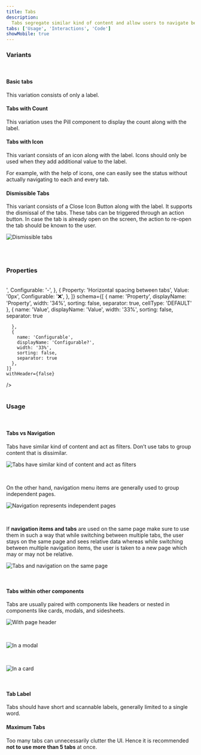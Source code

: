 ```yaml
---
title: Tabs
description:
  Tabs segregate similar kind of content and allow users to navigate between them without switching the context.
tabs: ['Usage', 'Interactions', 'Code']
showMobile: true
---
```


### Variants

<br />

#### Basic tabs

This variation consists of only a label. 

<Preview name='basic-tabs'/>

#### Tabs with Count

This variation uses the Pill component to display the count along with the label.

<Preview name='tabs-tabs-with-count'/>

#### Tabs with Icon

This variant consists of an icon along with the label. Icons should only be used when they add additional value to the label. 

For example, with the help of icons, one can easily see the status without actually navigating to each and every tab.

<Preview name='tabs-tabs-with-icon'/>

#### Dismissible Tabs

This variant consists of a Close Icon Button along with the label. It supports the dismissal of the tabs. These tabs can be triggered through an action button. In case the tab is already open on the screen, the action to re-open the tab should be known to the user.

![Dismissible tabs](./images/tabs-1.png)

<br/>
<br/>

### Properties

<br/>

<Card shadow='none'>
  <Table
    showMenu={false}
    separator={true}
    data={[
      {
        Property: 'Minimum width of a tab item',
        Value: '64px',
        Configurable: '❌',
      },
      {
        Property: 'Height',
        Value: '48px',
        Configurable: '❌',
      },
      {
        Property: 'Maximum no. of tabs',
        Value: '5',
        Configurable: '❌',
      },
      {
        Property: 'Additional options',
        Value: 'One of these- Leading pill Leading icon Trailing close icon button',
        Configurable: 'Optional',
      },
      {
        Property: 'Label',
        Value: '<Label>',
        Configurable: '-',
      },
      {
        Property: 'Horizontal spacing between tabs',
        Value: '0px',
        Configurable: '❌',
      },
    ]}
    schema={[
      {
        name: 'Property',
        displayName: 'Property',
        width: '34%',
        sorting: false,
        separator: true,
        cellType: 'DEFAULT'
      },
      {
        name: 'Value',
        displayName: 'Value',
        width: '33%',
        sorting: false,
        separator: true
        
      },
      {
        name: 'Configurable',
        displayName: 'Configurable?',
        width: '33%',
        sorting: false,
        separator: true
      },
    ]}
    withHeader={false}
  />
</Card>
<br/>
<br/>

### Usage

<br/>

#### Tabs vs Navigation

Tabs have similar kind of content and act as filters. Don’t use tabs to group content that is dissimilar.

![Tabs have similar kind of content and act as filters](./images/tabs-2.png)

<br/>

On the other hand, navigation menu items are generally used to group independent pages.

![Navigation represents independent pages](./images/tabs-3.png)

<br/>

If **navigation items and tabs** are used on the same page make sure to use them in such a way that while switching between multiple tabs, the user stays on the same page and sees relative data whereas while switching between multiple navigation items, the user is taken to a new page which may or may not be relative.

![Tabs and navigation on the same page](./images/tabs-4.png)

<br/>

#### Tabs within other components

Tabs are usually paired with components like headers or nested in components like cards, modals, and sidesheets.

![With page header](./images/tabs-5.png)

<br/>

![In a modal](./images/tabs-6.png)

<br/>

![In a card](./images/tabs-7.png)

<br/>

#### Tab Label

Tabs should have short and scannable labels, generally limited to a single word. 

#### Maximum Tabs

Too many tabs can unnecessarily clutter the UI. Hence it is recommended **not to use more than 5 tabs** at once.




